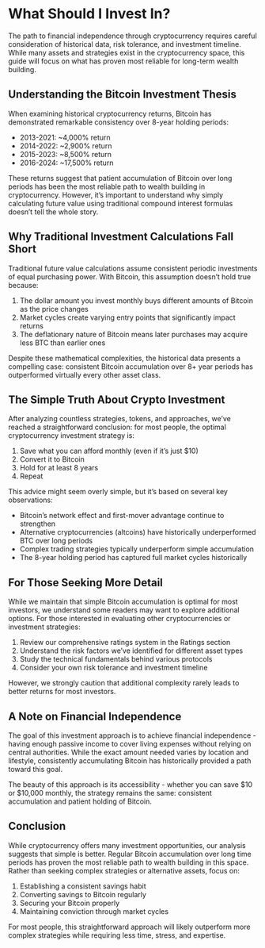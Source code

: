 # What Should I Invest In?

The path to financial independence through cryptocurrency requires careful consideration of historical data, risk tolerance, and investment timeline. While many assets and strategies exist in the cryptocurrency space, this guide will focus on what has proven most reliable for long-term wealth building.

## Understanding the Bitcoin Investment Thesis

When examining historical cryptocurrency returns, Bitcoin has demonstrated remarkable consistency over 8-year holding periods:

* 2013-2021: ~4,000% return
* 2014-2022: ~2,900% return
* 2015-2023: ~8,500% return
* 2016-2024: ~17,500% return

These returns suggest that patient accumulation of Bitcoin over long periods has been the most reliable path to wealth building in cryptocurrency. However, it's important to understand why simply calculating future value using traditional compound interest formulas doesn't tell the whole story.

## Why Traditional Investment Calculations Fall Short

Traditional future value calculations assume consistent periodic investments of equal purchasing power. With Bitcoin, this assumption doesn't hold true because:

1. The dollar amount you invest monthly buys different amounts of Bitcoin as the price changes
2. Market cycles create varying entry points that significantly impact returns
3. The deflationary nature of Bitcoin means later purchases may acquire less BTC than earlier ones

Despite these mathematical complexities, the historical data presents a compelling case: consistent Bitcoin accumulation over 8+ year periods has outperformed virtually every other asset class.

## The Simple Truth About Crypto Investment

After analyzing countless strategies, tokens, and approaches, we've reached a straightforward conclusion: for most people, the optimal cryptocurrency investment strategy is:

1. Save what you can afford monthly (even if it's just $10)
2. Convert it to Bitcoin
3. Hold for at least 8 years
4. Repeat

This advice might seem overly simple, but it's based on several key observations:

* Bitcoin's network effect and first-mover advantage continue to strengthen
* Alternative cryptocurrencies (altcoins) have historically underperformed BTC over long periods
* Complex trading strategies typically underperform simple accumulation
* The 8-year holding period has captured full market cycles historically

## For Those Seeking More Detail

While we maintain that simple Bitcoin accumulation is optimal for most investors, we understand some readers may want to explore additional options. For those interested in evaluating other cryptocurrencies or investment strategies:

1. Review our comprehensive ratings system in the Ratings section
2. Understand the risk factors we've identified for different asset types
3. Study the technical fundamentals behind various protocols
4. Consider your own risk tolerance and investment timeline

However, we strongly caution that additional complexity rarely leads to better returns for most investors.

## A Note on Financial Independence

The goal of this investment approach is to achieve financial independence - having enough passive income to cover living expenses without relying on central authorities. While the exact amount needed varies by location and lifestyle, consistently accumulating Bitcoin has historically provided a path toward this goal.

The beauty of this approach is its accessibility - whether you can save $10 or $10,000 monthly, the strategy remains the same: consistent accumulation and patient holding of Bitcoin.

## Conclusion

While cryptocurrency offers many investment opportunities, our analysis suggests that simple is better. Regular Bitcoin accumulation over long time periods has proven the most reliable path to wealth building in this space. Rather than seeking complex strategies or alternative assets, focus on:

1. Establishing a consistent savings habit
2. Converting savings to Bitcoin regularly
3. Securing your Bitcoin properly
4. Maintaining conviction through market cycles

For most people, this straightforward approach will likely outperform more complex strategies while requiring less time, stress, and expertise.